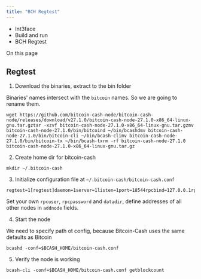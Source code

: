 ```yaml
---
title: "BCH Regtest"
---
```


* Int3face
* Build and run
* BCH Regtest

On this page

## Regtest[​](#regtest "Direct link to Regtest")

1. Download the binaries, extract to the bin folder

Binaries' names intersect with the `bitcoin` names. So we are going to rename them.

```
wget https://github.com/bitcoin-cash-node/bitcoin-cash-node/releases/download/v27.1.0/bitcoin-cash-node-27.1.0-x86_64-linux-gnu.tar.gztar -xzvf bitcoin-cash-node-27.1.0-x86_64-linux-gnu.tar.gzmv bitcoin-cash-node-27.1.0/bin/bitcoind ~/bin/bcashdmv bitcoin-cash-node-27.1.0/bin/bitcoin-cli ~/bin/bcash-climv bitcoin-cash-node-27.1.0/bin/bitcoin-tx ~/bin/bcash-txrm -rf bitcoin-cash-node-27.1.0 bitcoin-cash-node-27.1.0-x86_64-linux-gnu.tar.gz
```

2. Create home dir for bitcoin-cash

```
mkdir ~/.bitcoin-cash
```

3. Initialize configuration file at `~/.bitcoin-cash/bitcoin-cash.conf`

```
regtest=1[regtest]daemon=1server=1listen=1port=18544rpcbind=127.0.0.1rpcport=18323rpcuser=bcashrpcrpcpassword=CCwXB6IxXcYMlBd6w812yfmiahxYBnlR0KLlvMIjgOrGq9eqgj9WmdeTCSDVo4w9datadir=...addnode=...addnode=...
```

Set your own `rpcuser`, `rpcpassword` and `datadir`, define addresses of all other nodes in `addnode` fields.

4. Start the node

We need to specify path ot config, because Bitcoin-Cash uses the same defaults as Bitcoin

```
bcashd -conf=$BCASH_HOME/bitcoin-cash.conf
```

5. Verify the node is working

```
bcash-cli -conf=$BCASH_HOME/bitcoin-cash.conf getblockcount
```
